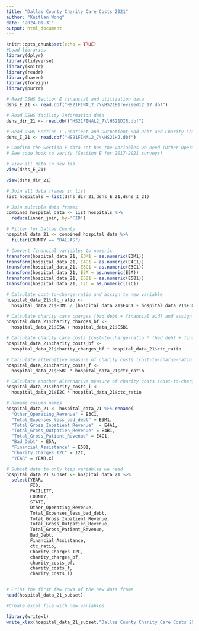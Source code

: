 ---
title: "Dallas County Charity Care Costs 2021"
author: "Kaitlan Wong"
date: "2024-01-31"
output: html_document
---

```{r setup, include=FALSE}
knitr::opts_chunk$set(echo = TRUE)
#Load libraries 
library(dplyr)
library(tidyverse)
library(knitr)
library(readr)
library(haven)
library(foreign)
library(purrr)

```


```{r}
# Read DSHS Section E financial and utilization data
dshs_E_21 <- read.dbf("HS21FINAL2_7\\HS21E1revised12_17.dbf") 

# Read DSHS facility information data
dshs_dir_21 <- read.dbf("HS21FINAL2_7\\HS21DIR.dbf") 

# Read DSHS Section I Inpatient and Outpatient Bad Debt and Charity Charges Data
dshs_I_21 <- read.dbf("HS21FINAL2_7\\HS21HJ.dbf") 

```


```{r}
# Confirm the Section E data set has the variables we need (Other Operating Expenses and Total Expenses less bad debt)
# See code book to verify (Section E for 2017-2021 surveys)

# View all data in new tab
view(dshs_E_21)

view(dshs_dir_21)

```


```{r}
# Join all data frames in list
list_hospitals = list(dshs_dir_21,dshs_E_21,dshs_I_21)

# Join multiple data frames
combined_hospital_data <- list_hospitals %>% 
  reduce(inner_join, by='FID')

```


```{r}
# Filter for Dallas County
hospital_data_21 <- combined_hospital_data %>% 
  filter(COUNTY == "DALLAS")

```


```{r}

# Convert financial variables to numeric
transform(hospital_data_21, E3M1 = as.numeric(E3M1))
transform(hospital_data_21, E4C1 = as.numeric(E4C1))
transform(hospital_data_21, E3C1 = as.numeric(E3C1))
transform(hospital_data_21, E5A = as.numeric(E5A))
transform(hospital_data_21, E5B1 = as.numeric(E5B1))
transform(hospital_data_21, I2C = as.numeric(I2C))

# Calculate cost-to-charge-ratio and assign to new variable
hospital_data_21$ctc_ratio <- 
  hospital_data_21$E3M1 / (hospital_data_21$E4C1 + hospital_data_21$E3C1)

# Calculate charity care charges (bad debt + financial aid) and assign to new variable
hospital_data_21$charity_charges_bf <- 
  hospital_data_21$E5A + hospital_data_21$E5B1

# Calculate charity care costs (cost-to-charge-ratio * (bad debt + financial assistance)) and assign to new variable
hospital_data_21$charity_costs_bf <- 
  hospital_data_21$charity_charges_bf * hospital_data_21$ctc_ratio

# Calculate alternative measure of charity costs (cost-to-charge-ratio * financial assistance) and assign to new variable
hospital_data_21$charity_costs_f <- 
  hospital_data_21$E5B1 * hospital_data_21$ctc_ratio

# Calculate another alternative measure of charity costs (cost-to-charge-ratio * I2C)
hospital_data_21$charity_costs_i <- 
  hospital_data_21$I2C * hospital_data_21$ctc_ratio

```


```{r}
# Rename column names
hospital_data_21 <- hospital_data_21 %>% rename(
  "Other_Operating_Revenue" = E3C1,
  "Total_Expenses_less_bad_debt" = E3M1,
  "Total_Gross_Inpatient_Revenue"  = E4A1,
  "Total_Gross_Outpatien_Revenue" = E4B1,
  "Total_Gross_Patient_Revenue" = E4C1,
  "Bad_Debt" = E5A,
  "Financial_Assistance" = E5B1,
  "Charity_Charges_I2C" = I2C,
  "YEAR" = YEAR.x)

```


```{r}
# Subset data to only keep variables we need
hospital_data_21_subset <- hospital_data_21 %>% 
  select(YEAR,
         FID,
         FACILITY,
         COUNTY, 
         STATE,
         Other_Operating_Revenue,
         Total_Expenses_less_bad_debt,
         Total_Gross_Inpatient_Revenue,
         Total_Gross_Outpatien_Revenue,
         Total_Gross_Patient_Revenue,
         Bad_Debt, 
         Financial_Assistance,
         ctc_ratio, 
         Charity_Charges_I2C,
         charity_charges_bf, 
         charity_costs_bf,
         charity_costs_f,
         charity_costs_i)


# Print the first few rows of the new data frame
head(hospital_data_21_subset)


```


```{r}
#Create excel file with new variables 

library(writexl)
write_xlsx(hospital_data_21_subset,"Dallas County Charity Care Costs 2021 AHA_DSHS.xlsx")

```
